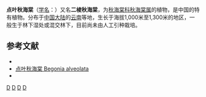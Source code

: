 {{Speciesbox
| status = 
| status_system = 
| image =
| taxon = Begonia alveolata
| authority = [[T._T._Yu|T. T. Yu]], 1948
| synonyms=
* ''Begonia anceps''<br>[[Irmsch.|Irmsch.]], 1951
* ''Begonia pingbienensis'' [[吴征镒|C. Y. Wu]]
}}

'''点叶秋海棠'''（[[学名|学名]]：{{lang|la|''Begonia alveolata''}}）又名'''二棱秋海棠'''，为[[秋海棠科|秋海棠科]][[秋海棠属|秋海棠属]]的植物，是中国的特有植物。分布于[[中国大陆|中国大陆]]的[[云南|云南]]等地，生长于海拔1,000米至1,300米的地区，一般生于林下湿处或混交林下，目前尚未由人工引种栽培。

== 参考文献 ==
<div class="references-small">
* {{FRPS|点叶秋海棠}}
* [http://efloras.org/florataxon.aspx?flora_id=2&taxon_id=250073340 点叶秋海棠 Begonia alveolata] {{Wayback|url=http://efloras.org/florataxon.aspx?flora_id=2&taxon_id=250073340 |date=20210111231106 }}
* {{cite web| url =http://www.bioinfo.cn/db05/KmzwSpecies.php?action=view&id=1650| title =二棱秋海棠| work =《中国高等植物数据库全库》| publisher =中国科学院微生物研究所| author =昆明植物研究所| accessdate =2009-02-22| archive-date =2016-03-05| archive-url =https://web.archive.org/web/20160305015134/http://www.bioinfo.cn/db05/KmzwSpecies.php?action=view&id=1650| dead-url =yes}}
</div>
{{Taxonbar|from=Q15225615}}

[[Category:秋海棠属|D]]
[[Category:中国特有植物|D]]
[[Category:云南植物|D]]
[[Category:1948年描述的植物|D]]


{{植物小作品}}